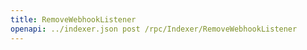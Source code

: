 ---
title: RemoveWebhookListener
openapi: ../indexer.json post /rpc/Indexer/RemoveWebhookListener
---
